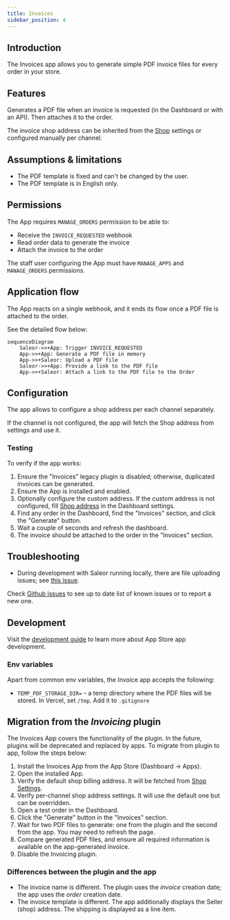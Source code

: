```yaml
---
title: Invoices
sidebar_position: 4
---
```



<AppMetadata
  minSaleorVersion="3.10"
  githubUrl="https://github.com/saleor/apps/tree/main/apps/invoices"
/>

## Introduction

The Invoices app allows you to generate simple PDF invoice files for every order in your store.

## Features

Generates a PDF file when an invoice is requested (in the Dashboard or with an API). Then attaches it to the order.

The invoice shop address can be inherited from the [Shop](../../../api-storefront/miscellaneous/objects/shop) settings or configured manually per channel.

## Assumptions & limitations

- The PDF template is fixed and can't be changed by the user.
- The PDF template is in English only.

## Permissions

The App requires `MANAGE_ORDERS` permission to be able to:

- Receive the `INVOICE_REQUESTED` webhook
- Read order data to generate the invoice
- Attach the invoice to the order

The staff user configuring the App must have `MANAGE_APPS` and `MANAGE_ORDERS` permissions.

## Application flow

The App reacts on a single webhook, and it ends its flow once a PDF file is attached to the order.

See the detailed flow below:

```mermaid
sequenceDiagram
    Saleor->>+App: Trigger INVOICE_REQUESTED
    App->>+App: Generate a PDF file in memory
    App->>+Saleor: Upload a PDF file
    Saleor->>+App: Provide a link to the PDF file
    App->>+Saleor: Attach a link to the PDF file to the Order
```

## Configuration

The app allows to configure a shop address per each channel separately.

If the channel is not configured, the app will fetch the Shop address from settings and use it.

### Testing

To verify if the app works:

1. Ensure the "Invoices" legacy plugin is disabled; otherwise, duplicated invoices can be generated.
2. Ensure the App is installed and enabled.
3. Optionally configure the custom address. If the custom address is not configured, fill [Shop address](../../../api-storefront/miscellaneous/objects/shop) in the Dashboard settings.
4. Find any order in the Dashboard, find the "Invoices" section, and click the "Generate" button.
5. Wait a couple of seconds and refresh the dashboard.
6. The invoice should be attached to the order in the "Invoices" section.

## Troubleshooting

- During development with Saleor running locally, there are file uploading issues; see [this issue](https://github.com/saleor/apps/issues/285).

Check [Github issues](https://github.com/saleor/apps/labels/App%3A%20Invoices) to see up to date list of known issues or to report a new one.

## Development

Visit the [development guide](../../extending/apps/developing-apps/app-examples) to learn more about App Store app development.

### Env variables

Apart from common env variables, the Invoice app accepts the following:

- `TEMP_PDF_STORAGE_DIR=` - a temp directory where the PDF files will be stored. In Vercel, set `/tmp`. Add it to `.gitignore`

## Migration from the _Invoicing_ plugin

The Invoices App covers the functionality of the plugin. In the future, plugins will be deprecated and replaced by apps. To migrate from plugin to app, follow the steps below:

1. Install the Invoices App from the App Store (Dashboard -> Apps).
2. Open the installed App.
3. Verify the default shop billing address. It will be fetched from [Shop Settings](../../../api-storefront/miscellaneous/objects/shop).
4. Verify per-channel shop address settings. It will use the default one but can be overridden.
5. Open a test order in the Dashboard.
6. Click the "Generate" button in the "Invoices" section.
7. Wait for two PDF files to generate: one from the plugin and the second from the app. You may need to refresh the page.
8. Compare generated PDF files, and ensure all required information is available on the app-generated invoice.
9. Disable the Invoicing plugin.

### Differences between the plugin and the app

- The invoice name is different. The plugin uses the _invoice_ creation date; the app uses the _order_ creation date.
- The invoice template is different. The app additionally displays the Seller (shop) address. The shipping is displayed as a line item.
